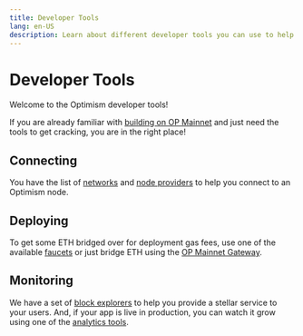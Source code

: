 ```yaml
---
title: Developer Tools
lang: en-US
description: Learn about different developer tools you can use to help you build on Optimism.
---
```


# Developer Tools

Welcome to the Optimism developer tools!

If you are already familiar with [building on OP Mainnet](/chain/getting-started) and just need the tools to get cracking, you are in the right place!

## Connecting

You have the list of [networks](/chain/networks) and [node providers](/builders/tools/rpc-providers) to help you connect to an Optimism node.

## Deploying

To get some ETH bridged over for deployment gas fees, use one of the available [faucets](/builders/tools/faucets) or just bridge ETH using the [OP Mainnet Gateway](https://gateway.optimism.io/).

## Monitoring

We have a set of [block explorers](block-explorers) to help you provide a stellar service to your users. And, if your app is live in production, you can watch it grow using one of the [analytics tools](./analytics-tools).
